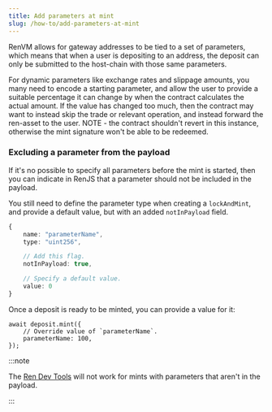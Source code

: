 ```yaml
---
title: Add parameters at mint
slug: /how-to/add-parameters-at-mint
---
```


RenVM allows for gateway addresses to be tied to a set of parameters, which means that when a user is depositing to an address, the deposit can only be submitted to the host-chain with those same parameters.

For dynamic parameters like exchange rates and slippage amounts, you many need to encode a starting parameter, and allow the user to provide a suitable percentage it can change by when the contract calculates the actual amount. If the value has changed too much, then the contract may want to instead skip the trade or relevant operation, and instead forward the ren-asset to the user. NOTE - the contract shouldn't revert in this instance, otherwise the mint signature won't be able to be redeemed.

### Excluding a parameter from the payload

If it's no possible to specify all parameters before the mint is started, then you can indicate in RenJS that a parameter should not be included in the payload.

You still need to define the parameter type when creating a `lockAndMint`, and provide a default value, but with an added `notInPayload` field.

```ts
{
    name: "parameterName",
    type: "uint256",

    // Add this flag.
    notInPayload: true,

    // Specify a default value.
    value: 0
}
```

Once a deposit is ready to be minted, you can provide a value for it:

```
await deposit.mint({
    // Override value of `parameterName`.
    parameterName: 100,
});
```

:::note

The [Ren Dev Tools](https://renproject.github.io/dev-tools) will not work for mints with parameters that aren't in the payload.

:::
